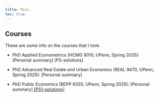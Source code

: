 ```yaml
---
title: Misc.
toc: true
---
```


## Courses

These are some info on the courses that I took.

- PhD Applied Econometrics (HCMG 9010, UPenn, Spring 2025): [Personal summary] [PS-solutions] 

- PhD Advanced Real Estate and Urban Economics (REAL 9470, UPenn, Spring 2025): [Personal summary] 

- PhD Public Economics (BEPP 9330, UPenn, Spring 2025): [Personal summary] [\[PS1-solutions\]](ps/bepp-9330-1.pdf) 
